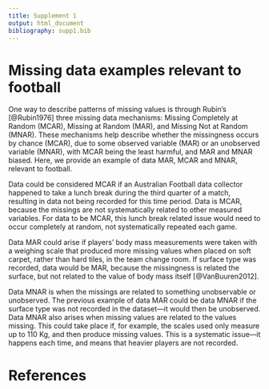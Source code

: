 ```yaml
---
title: Supplement 1
output: html_document
bibliography: supp1.bib
---
```


# Missing data examples relevant to football

One way to describe patterns of missing values is through Rubin's [@Rubin1976]
three missing data mechanisms: Missing Completely at Random (MCAR), Missing at
Random (MAR), and Missing Not at Random (MNAR). These mechanisms help describe
whether the missingness occurs by chance (MCAR), due to some observed variable
(MAR) or an unobserved variable (MNAR), with MCAR being the least harmful, and
MAR and MNAR biased. Here, we provide an example of data MAR, MCAR and MNAR,
relevant to football.

Data could be considered MCAR if an Australian Football data collector happened
to take a lunch break during the third quarter of a match, resulting in data not
being recorded for this time period. Data is MCAR, because the missings are not
systematically related to other measured variables. For data to be MCAR, this lunch break related issue would need to occur completely at random, not systematically repeated each game.

Data MAR could arise if players' body mass measurements were taken with a
weighing scale that produced more missing values when placed on soft carpet,
rather than hard tiles, in the team change room. If surface type was recorded,
data would be MAR, because the missingness is related the surface, but not
related to the value of body mass itself [@VanBuuren2012].

Data MNAR is when the missings are related to something unobservable or unobserved. The previous example of data MAR could be data MNAR if the surface type was not recorded in the dataset---it would then be unobserved. Data MNAR also arises when missing values are related to the values missing. This could take place if, for example, the scales used only measure up to 110 Kg, and then produce missing values. This is a systematic issue---it happens each time, and means that heavier players are not recorded.

# References